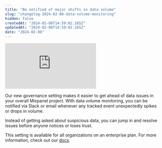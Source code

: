 ```yaml
---
title: "Be notified of major shifts in data volume"
slug: "changelog-2024-02-08-data-volume-monitoring"
hidden: false
createdAt: "2024-02-08T14:59:02.165Z"
updatedAt: "2024-02-08T14:59:02.165Z"
date: "2024-02-08"
---
```

<div style={{position: 'relative', paddingBottom: '56.25%', height: 0}}>
  <iframe src="https://www.loom.com/embed/eae9ce08b2e94104afe2f41b634d82ea" 
    frameborder="0" 
    webkitallowfullscreen mozallowfullscreen allowfullscreen 
    style={{position: 'absolute', top: 0, left: 0, width: '100%', height: '100%'}}>
  </iframe>
</div>

Our new governance setting makes it easier to get ahead of data issues in your overall Mixpanel project. With data volume monitoring, you can be notified via Slack or email whenever any tracked event unexpectedly spikes or drops in volume. 

Instead of getting asked about suspicious data, you can jump in and resolve issues before anyone notices or loses trust. 

This setting is available for all organizations on an enterprise plan. For more information, check out our [docs](/docs/data-governance/data-volume-monitoring).
